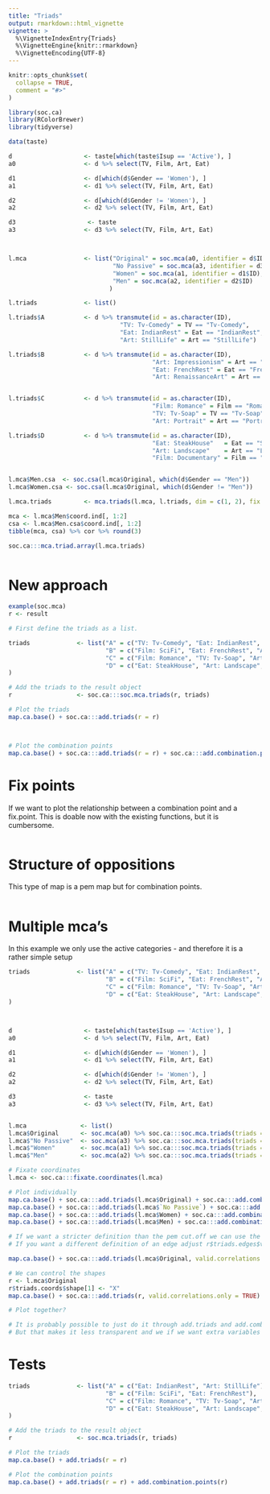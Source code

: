 ```yaml
---
title: "Triads"
output: rmarkdown::html_vignette
vignette: >
  %\VignetteIndexEntry{Triads}
  %\VignetteEngine{knitr::rmarkdown}
  %\VignetteEncoding{UTF-8}
---
```


```r
knitr::opts_chunk$set(
  collapse = TRUE,
  comment = "#>"
)
```

```r
library(soc.ca)
library(RColorBrewer)
library(tidyverse)
```

```r
data(taste)

d                    <- taste[which(taste$Isup == 'Active'), ]
a0                   <- d %>% select(TV, Film, Art, Eat)

d1                   <- d[which(d$Gender == 'Women'), ]
a1                   <- d1 %>% select(TV, Film, Art, Eat)

d2                   <- d[which(d$Gender != 'Women'), ]
a2                   <- d2 %>% select(TV, Film, Art, Eat)

d3                    <- taste
a3                   <- d3 %>% select(TV, Film, Art, Eat)



l.mca                <- list("Original" = soc.mca(a0, identifier = d$ID),
                             "No Passive" = soc.mca(a3, identifier = d3$ID),
                             "Women" = soc.mca(a1, identifier = d1$ID),
                             "Men" = soc.mca(a2, identifier = d2$ID)
                            )

l.triads             <- list()

l.triads$A           <- d %>% transmute(id = as.character(ID), 
                               "TV: Tv-Comedy" = TV == "Tv-Comedy",
                               "Eat: IndianRest" = Eat == "IndianRest",
                               "Art: StillLife" = Art == "StillLife")

l.triads$B           <- d %>% transmute(id = as.character(ID), 
                                        "Art: Impressionism" = Art == "Impressionism",
                                        "Eat: FrenchRest" = Eat == "FrenchRest",
                                        "Art: RenaissanceArt" = Art == "RenaissanceArt")


l.triads$C           <- d %>% transmute(id = as.character(ID), 
                                        "Film: Romance" = Film == "Romance",
                                        "TV: Tv-Soap" = TV == "Tv-Soap",
                                        "Art: Portrait" = Art == "Portrait")

l.triads$D           <- d %>% transmute(id = as.character(ID), 
                                        "Eat: SteakHouse"   = Eat == "SteakHouse",
                                        "Art: Landscape"    = Art == "Landscape",
                                        "Film: Documentary" = Film == "Documentary")


l.mca$Men.csa  <- soc.csa(l.mca$Original, which(d$Gender == "Men"))
l.mca$Women.csa <- soc.csa(l.mca$Original, which(d$Gender != "Men"))

l.mca.triads         <- mca.triads(l.mca, l.triads, dim = c(1, 2), fix.mca = 1)

mca <- l.mca$Men$coord.ind[, 1:2]
csa <- l.mca$Men.csa$coord.ind[, 1:2]
tibble(mca, csa) %>% cor %>% round(3)

soc.ca:::mca.triad.array(l.mca.triads)



```
# New approach
```r

example(soc.mca)
r <- result

# First define the triads as a list.

triads             <- list("A" = c("TV: Tv-Comedy", "Eat: IndianRest", "Art: StillLife"),
                           "B" = c("Film: SciFi", "Eat: FrenchRest", "Art: RenaissanceArt"),
                           "C" = c("Film: Romance", "TV: Tv-Soap", "Art: Portrait"),
                           "D" = c("Eat: SteakHouse", "Art: Landscape", "Film: Documentary")
)

# Add the triads to the result object
r                  <- soc.ca:::soc.mca.triads(r, triads)

# Plot the triads
map.ca.base() + soc.ca:::add.triads(r = r)



# Plot the combination points
map.ca.base() + soc.ca:::add.triads(r = r) + soc.ca:::add.combination.points(r)

```

# Fix points
If we want to plot the relationship between a combination point and a fix.point. This is doable now with the existing functions, but it is cumbersome.
```r

```

# Structure of oppositions
This type of map is a pem map but for combination points. 
```r

```



# Multiple mca's
In this example we only use the active categories - and therefore it is a rather simple setup
```r

triads             <- list("A" = c("TV: Tv-Comedy", "Eat: IndianRest", "Art: StillLife"),
                           "B" = c("Film: SciFi", "Eat: FrenchRest", "Art: RenaissanceArt"),
                           "C" = c("Film: Romance", "TV: Tv-Soap", "Art: Portrait"),
                           "D" = c("Eat: SteakHouse", "Art: Landscape", "Film: Documentary")
)



d                    <- taste[which(taste$Isup == 'Active'), ]
a0                   <- d %>% select(TV, Film, Art, Eat)

d1                   <- d[which(d$Gender == 'Women'), ]
a1                   <- d1 %>% select(TV, Film, Art, Eat)

d2                   <- d[which(d$Gender != 'Women'), ]
a2                   <- d2 %>% select(TV, Film, Art, Eat)

d3                   <- taste
a3                   <- d3 %>% select(TV, Film, Art, Eat)


l.mca               <- list()
l.mca$Original      <- soc.mca(a0) %>% soc.ca:::soc.mca.triads(triads = triads)
l.mca$"No Passive"  <- soc.mca(a3) %>% soc.ca:::soc.mca.triads(triads = triads)
l.mca$"Women"       <- soc.mca(a1) %>% soc.ca:::soc.mca.triads(triads = triads)
l.mca$"Men"         <- soc.mca(a2) %>% soc.ca:::soc.mca.triads(triads = triads)

# Fixate coordinates
l.mca <- soc.ca:::fixate.coordinates(l.mca)

# Plot individually
map.ca.base() + soc.ca:::add.triads(l.mca$Original) + soc.ca:::add.combination.points(l.mca$Original)
map.ca.base() + soc.ca:::add.triads(l.mca$`No Passive`) + soc.ca:::add.combination.points(l.mca$`No Passive`)
map.ca.base() + soc.ca:::add.triads(l.mca$Women) + soc.ca:::add.combination.points(l.mca$Women)
map.ca.base() + soc.ca:::add.triads(l.mca$Men) + soc.ca:::add.combination.points(l.mca$Men)

# If we want a stricter definition than the pem cut.off we can use the valid.correlations.only argument and takes the value from r$triads.edges$valid.correlation
# If you want a different definition of an edge adjust r$triads.edges$valid.correlation.

map.ca.base() + soc.ca:::add.triads(l.mca$Original, valid.correlations.only = TRUE) + soc.ca:::add.combination.points(l.mca$Original)

# We can control the shapes 
r <- l.mca$Original
r$triads.coords$shape[1] <- "X"
map.ca.base() + soc.ca:::add.triads(r, valid.correlations.only = TRUE) + soc.ca:::add.combination.points(r)

# Plot together?

# It is probably possible to just do it through add.triads and add.combination.points. ask what.is.x and then join them if it is a list of mcas.
# But that makes it less transparent and we if we want extra variables (in the same layer ??) we need to add them individually to each mca ... which is kinda ok.
```



# Tests 
```r
triads             <- list("A" = c("Eat: IndianRest", "Art: StillLife"),
                           "B" = c("Film: SciFi", "Eat: FrenchRest"),
                           "C" = c("Film: Romance", "TV: Tv-Soap", "Art: Portrait", "Eat: Fish&Chips"),
                           "D" = c("Eat: SteakHouse", "Art: Landscape", "Film: Documentary", "TV: Tv-Comedy")
)

# Add the triads to the result object
r                  <- soc.mca.triads(r, triads)

# Plot the triads
map.ca.base() + add.triads(r = r)

# Plot the combination points
map.ca.base() + add.triads(r = r) + add.combination.points(r)
```

